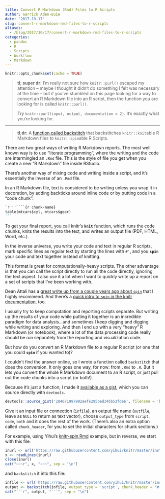 ```yaml
---
title: Convert R Markdown (Rmd) Files to R Scripts
author: Garrick Aden-Buie
date: '2017-10-17'
slug: convert-r-markdown-rmd-files-to-r-scripts
aliases:
  - /blog/2017/10/17/convert-r-markdown-rmd-files-to-r-scripts
categories:
  - pandoc
  - R
  - Scripts
  - Workflow
  - Markdown
---
```


```r
knitr::opts_chunk$set(cache = TRUE)
```

> **tl; super dr:** I'm really not sure how `knitr::purl()` escaped my attention -- maybe I thought it didn't do something I felt was necessary at the time -- but if you've stumbled on this page looking for a way to convert an R Markdown file into an R script, then the function you are looking for is called `knitr::purl()`.
>
> Try `knitr::purl(input, output, documentation = 2)`. It's exactly what you're looking for.

***

> **tl;dr:** A [function called backstitch][gist-link] that backstitches `knitr::knit`able R Markdown files to `knitr::spin`able R Scripts.

There are two great ways of writing R Markdown reports.
The most well known way is to use "literate programming", where the writing and the code are intermingled an `.Rmd` file.
This is the style of file you get when you create a new "R Markdown" file inside RStudio.

There's another way of mixing code and writing inside a script, and it's essentially the inverse of an `.Rmd` file.

In an R Markdown file, text is considered to be writing unless you wrap it in decoration, by adding backticks around inline code or by putting code in a "code chunk":

````markdown
`r ''````{r chunk-name}
table(mtcars$cyl, mtcars$gear)
```
````

To get your final report, you call knitr's **`knit`** function, which runs the code chunks, knits the results into the text, and writes an output file (PDF, HTML, Word, etc.).

In the inverse universe, you write your code and text in regular R scripts, mark specific lines as regular text by starting the lines with `#'`, and you **`spin`** your code and text together instead of knitting.

This format is great for computationally-heavy scripts.
The other advantage is that you can call the script directly to run all the code directly, ignoring the text aspect.
I also use it a lot when I want to quickly write up a report on a set of scripts that I've been working with.

Dean Attali has a [great write up from a couple years ago about `spin`][dean-attali] that I highly recommend.
And there's a [quick intro to `spin` in the knitr documentation][yihui-spin], too.

I usually try to keep computation and reporting scripts separate.
But writing up the results of your code while putting it together is an incredible paradigm for data analysis...and sometimes I keep digging and digging while writing and exploring.
And then I end up with a very "heavy" R Markdown (or notebook), where a lot of the data processing code really should be run separately from the reporting and visualization code.

But how do you convert an R Markdown file to a regular R script (or one that you could **`spin`** if you wanted to)?

I couldn't find the answer online, so I wrote a function called `backstitch` that does the conversion.
It only goes one way, for now: from `.Rmd` to `.R`.
But it lets you convert the whole R Markdown document to an R script, or just pull out the code chunks into a script (or both!).

Because it's just a function, I made it [available as a gist][gist-link], which you can source directly with `devtools`.

```r
devtools::source_gist('284671997992aefe295bed34bb53fde6', filename = 'backstitch.R')
```

Give it an input file or connection (`infile`), an output file name (`outfile`, leave as `NULL` to return as text vector), choose `output_type` from `script`, `code`, `both` and it does the rest of the work.
(There's also an extra option called `chunk_header`, for you to set the initial characters for chunk sections.)

For example, using Yihui's [knitr-spin.Rmd](https://github.com/yihui/knitr/blob/master/inst/examples/knitr-spin.Rmd) example, but in reverse, we start with this file:

```r
inurl <- url('https://raw.githubusercontent.com/yihui/knitr/master/inst/examples/knitr-spin.Rmd')
x <- readLines(inurl)
close(inurl)
cat("~~~r", x, "~~~", sep = '\n')
```

and `backstitch` it into this file:

```r
infile <- url('https://raw.githubusercontent.com/yihui/knitr/master/inst/examples/knitr-spin.Rmd')
output <- backstitch(infile, output_type = 'script', chunk_header = "#+")
cat("```r", output, "```", sep = "\n")
```

[gist-link]: https://gist.github.com/gadenbuie/284671997992aefe295bed34bb53fde6
[dean-attali]: http://deanattali.com/2015/03/24/knitrs-best-hidden-gem-spin/
[yihui-spin]: https://yihui.name/knitr/demo/stitch/
